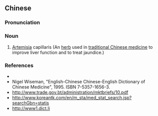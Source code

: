 {{also|茵陈蒿}}
==Chinese==
{{zh-forms|s=茵陈蒿|type=21}}

===Pronunciation===
{{zh-pron
|m=yīnchénhāo
|cat=n
}}

===Noun===
{{zh-noun}}

# [[w:Artemisia|Artemisia]] capillaris (An [[herb]] used in [[traditional Chinese medicine]] to improve liver function and to treat jaundice.)

===References===
* {{pedialite|茵陈蒿|lang=zh}}
* Nigel Wiseman, "English-Chinese Chinese-English Dictionary of Chinese Medicine", 1995. ISBN 7-5357-1656-3.
* http://www.trade.gov.bt/administration/mktbriefs/10.pdf
* http://www.koreantk.com/en/m_sta/med_stat_search.jsp?searchGbn=statis
* http://www1.dict.li
